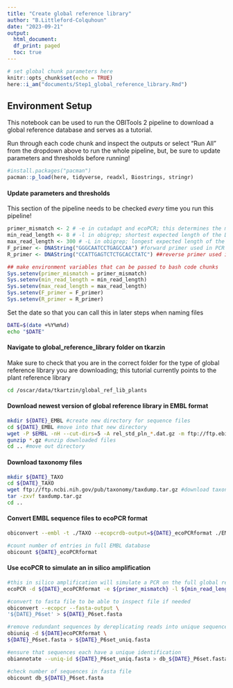 ```yaml
---
title: "Create global reference library"
author: "B.Littleford-Colquhoun"
date: "2023-09-21"
output: 
  html_document:
  df_print: paged
  toc: true
---
```


```r
# set global chunk parameters here
knitr::opts_chunk$set(echo = TRUE)
here::i_am("documents/Step1_global_reference_library.Rmd")
```

## Environment Setup
This notebook can be used to run the OBITools 2 pipeline to download a global reference database and serves as a tutorial. 

Run through each code chunk and inspect the outputs or select "Run All" from the dropdown above to run the whole pipeline, but, be sure to update parameters and thresholds before running!
```r
#install.packages("pacman")
pacman::p_load(here, tidyverse, readxl, Biostrings, stringr)
```


#### Update parameters and thresholds
This section of the pipeline needs to be checked *every* time you run this pipeline!
```r
primer_mismatch <- 2 # -e in cutadapt and ecoPCR; this determines the maximum number of mismatches allowed when removing primers using cutadapt and in the in-silico PCR using obitools
min_read_length <- 8 # -l in obigrep; shortest expected length of the DNA fragment you are amplifying (excluding primers)
max_read_length <- 300 # -L in obigrep; longest expected length of the DNA fragment you are amplifying (excluding primers)
F_primer <- DNAString("GGGCAATCCTGAGCCAA") #forward primer used in PCR (or you are interested in using)
R_primer <- DNAString("CCATTGAGTCTCTGCACCTATC") ##reverse primer used in PCR (or you are interested in using)

## make environment variables that can be passed to bash code chunks
Sys.setenv(primer_mismatch = primer_mismatch)
Sys.setenv(min_read_length = min_read_length)
Sys.setenv(max_read_length = max_read_length)
Sys.setenv(F_primer = F_primer)
Sys.setenv(R_primer = R_primer)
```

Set the date so that you can call this in later steps when naming files
```bash
DATE=$(date +%Y%m%d)
echo "$DATE"
```


#### Navigate to global_reference_library folder on tkarzin
Make sure to check that you are in the correct folder for the type of global reference library you are downloading; this tutorial currently points to the plant reference library
```bash
cd /oscar/data/tkartzin/global_ref_lib_plants
```


#### Download newest version of global reference library in EMBL format
```bash
mkdir ${DATE}_EMBL #create new directory for sequence files
cd ${DATE}_EMBL #move into that new directory
wget -P $EMBL -nH --cut-dirs=5 -A rel_std_pln_*.dat.gz -m ftp://ftp.ebi.ac.uk/pub/databases/embl/release/std/ #download files (here, we are downloading plant ('pln') files, but you can change this depending on what files you want to download)
gunzip *.gz #unzip downloaded files
cd .. #move out directory
```


#### Download taxonomy files
```bash
mkdir ${DATE}_TAXO 
cd ${DATE}_TAXO
wget ftp://ftp.ncbi.nih.gov/pub/taxonomy/taxdump.tar.gz #download taxonomy files
tar -zxvf taxdump.tar.gz
cd ..
```


#### Convert EMBL sequence files to ecoPCR format 
```bash
obiconvert --embl -t ./TAXO --ecopcrdb-output=${DATE}_ecoPCRformat ./EMBL/*.dat --skip-on-error

#count number of entries in full EMBL database
obicount ${DATE}_ecoPCRformat
```


#### Use ecoPCR to simulate an in silico amplification
```bash
#this in silico amplification will simulate a PCR on the full global reference database and only retain portions of sequences which contain the amplicon you are interested in (e.g. P6 region of the trnL gene) 
ecoPCR -d ${DATE}_ecoPCRformat -e ${primer_mismatch} -l ${min_read_length} -L ${max_read_length} -k ${F_primer} ${R_primer} > ${DATE}_P6set

#convert to fasta file to be able to inspect file if needed
obiconvert --ecopcr --fasta-output \
'${DATE}_P6set' > ${DATE}_P6set.fasta

#remove redundant sequences by dereplicating reads into unique sequences
obiuniq -d ${DATE}ecoPCRformat \
${DATE}_P6set.fasta > ${DATE}_P6set_uniq.fasta

#ensure that sequences each have a unique identification
obiannotate --uniq-id ${DATE}_P6set_uniq.fasta > db_${DATE}_P6set.fasta

#check number of sequences in fasta file
obicount db_${DATE}_P6set.fasta
```
